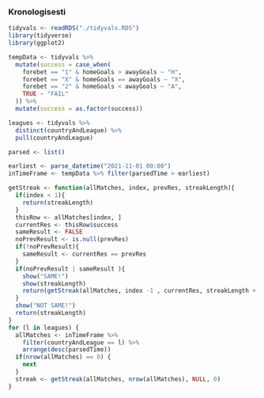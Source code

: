 
### Kronologisesti


```r
tidyvals <- readRDS("./tidyvals.RDS")
library(tidyverse)
library(ggplot2)

tempData <- tidyvals %>%
  mutate(success = case_when(
    forebet == "1" & homeGoals > awayGoals ~ "H",
    forebet == "X" & homeGoals == awayGoals ~ "X",
    forebet == "2" & homeGoals < awayGoals ~ "A",
    TRUE ~ "FAIL"
  )) %>%
  mutate(success = as.factor(success)) 

leagues <- tidyvals %>%
  distinct(countryAndLeague) %>%
  pull(countryAndLeague) 

parsed <- list()

earliest <- parse_datetime("2021-11-01 00:00")
inTimeFrame <- tempData %>% filter(parsedTime > earliest) 

getStreak <- function(allMatches, index, prevRes, streakLength){
  if(index < 1){
    return(streakLength)
  }
  thisRow <- allMatches[index, ]
  currentRes <- thisRow$success
  sameResult <- FALSE
  noPrevResult <- is.null(prevRes)
  if(!noPrevResult){
    sameResult <- currentRes == prevRes
  }
  if(noPrevResult | sameResult ){
    show("SAME!")
    show(streakLength)
    return(getStreak(allMatches, index -1 , currentRes, streakLength + 1))
  }
  show("NOT SAME!")
  return(streakLength)
}
for (l in leagues) {
  allMatches <- inTimeFrame %>%
    filter(countryAndLeague == l) %>%
    arrange(desc(parsedTime)) 
  if(nrow(allMatches) == 0) {
    next
  }
  streak <- getStreak(allMatches, nrow(allMatches), NULL, 0)
}

```

